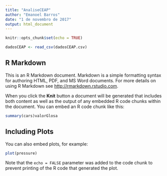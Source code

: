 ```yaml
---
title: "AnaliseCEAP"
author: "Emanoel Barros"
date: "1 de novembro de 2017"
output: html_document
---
```


```r
knitr::opts_chunk$set(echo = TRUE)
```

```r
dadosCEAP <- read_csv(dadosCEAP.csv)
```


## R Markdown

This is an R Markdown document. Markdown is a simple formatting syntax for authoring HTML, PDF, and MS Word documents. For more details on using R Markdown see <http://rmarkdown.rstudio.com>.

When you click the **Knit** button a document will be generated that includes both content as well as the output of any embedded R code chunks within the document. You can embed an R code chunk like this:

```r
summary(cars)valorGlosa
```

## Including Plots

You can also embed plots, for example:

```r
plot(pressure)
```

Note that the `echo = FALSE` parameter was added to the code chunk to prevent printing of the R code that generated the plot.

